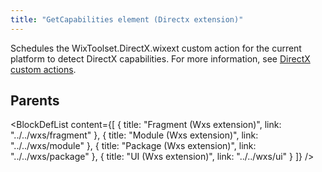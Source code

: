 ```yaml
---
title: "GetCapabilities element (Directx extension)"
---
```



Schedules the WixToolset.DirectX.wixext custom action for the current platform to
 detect DirectX capabilities. For more information, see [DirectX custom actions](../../../tools/wixext/directx).


## Parents

<BlockDefList content={[
    {
      title: "Fragment (Wxs extension)",
      link: "../../wxs/fragment"
    },
    {
      title: "Module (Wxs extension)",
      link: "../../wxs/module"
    },
    {
      title: "Package (Wxs extension)",
      link: "../../wxs/package"
    },
    {
      title: "UI (Wxs extension)",
      link: "../../wxs/ui"
    }
  ]}
/>